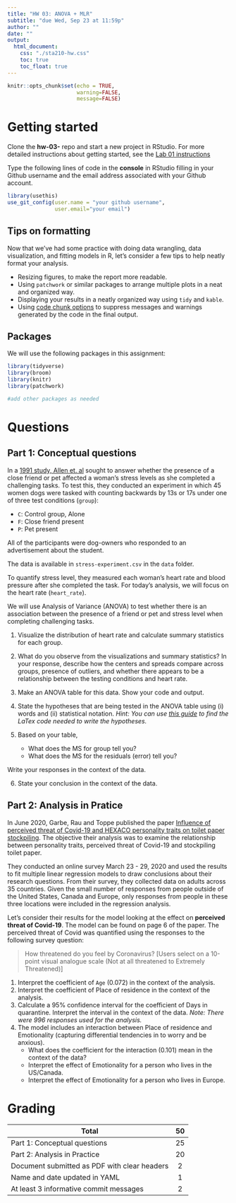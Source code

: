 ```yaml
---
title: "HW 03: ANOVA + MLR"
subtitle: "due Wed, Sep 23 at 11:59p"
author: ""
date: ""
output: 
  html_document:
    css: "./sta210-hw.css"
    toc: true
    toc_float: true
---
```


```r
knitr::opts_chunk$set(echo = TRUE,
                      warning=FALSE,
                      message=FALSE)
```

# Getting started

Clone the **hw-03-** repo and start a new project in RStudio. For more detailed instructions about getting started, see the [Lab 01 instructions](https://sta210-fa20.netlify.app/labs/lab-01-practice-r.html)

Type the following lines of code in the **console** in RStudio filling in your Github username and the email address associated with your Github account.

```r
library(usethis)
use_git_config(user.name = "your github username", 
               user.email="your email")
```

## Tips on formatting 

Now that we've had some practice with doing data wrangling, data visualization, and fitting models in R, let's consider a few tips to help neatly format your analysis. 

- Resizing figures, to make the report more readable. 
- Using `patchwork` or similar packages to arrange multiple plots in a neat and organized way. 
- Displaying your results in a neatly organized way using `tidy` and `kable`.
- Using [code chunk options](https://rmarkdown.rstudio.com/lesson-3.html) to suppress messages and warnings generated by the code in the final output.


## Packages 

We will use the following packages in this assignment: 

```r
library(tidyverse)
library(broom)
library(knitr)
library(patchwork)

#add other packages as needed
```

# Questions

## Part 1: Conceptual questions

In a [1991 study, Allen et. al](https://web-b-ebscohost-com.proxy.lib.duke.edu/ehost/detail/detail?vid=0&sid=5587f68b-38f1-4dde-8b58-ad2184de5f19%40pdc-v-sessmgr03&bdata=JnNpdGU9ZWhvc3QtbGl2ZSZzY29wZT1zaXRl#db=pdh&AN=1992-04617-001) sought to answer whether the presence of a close friend or pet affected a woman's stress levels as she completed a challenging tasks. To test this, they conducted an experiment in which 45 women dogs were tasked with counting backwards by 13s or 17s under one of three test conditions (`group`):

- `C`: Control group, Alone
- `F`: Close friend present
- `P`: Pet present 

All of the participants were dog-owners who responded to an advertisement about the student.

The data is available in `stress-experiment.csv` in the `data` folder.
    
To quantify stress level, they measured each woman's heart rate and blood pressure after she completed the task. For today's analysis, we will focus on the heart rate (`heart_rate`). 

We will use Analysis of Variance (ANOVA) to test whether there is an association between the presence of a friend or pet and stress level when completing challenging tasks. 

1. Visualize the distribution of heart rate and calculate summary statistics for each group.

2. What do you observe from the visualizations and summary statistics? In your response, describe how the centers and spreads compare across groups, presence of outliers, and whether there appears to be a relationship between the testing conditions and heart rate.

3. Make an ANOVA table for this data. Show your code and output.

4. State the hypotheses that are being tested in the ANOVA table using (i) words and (ii) statistical notation. *Hint: You can use [this guide](https://www.caam.rice.edu/~heinken/latex/symbols.pdf) to find the LaTex code needed to write the hypotheses.*

5. Based on your table, 

    - What does the MS for group tell you? 
    - What does the MS for the residuals (error) tell you? 
  
  Write your responses in the context of the data. 

6. State your conclusion in the context of the data. 

## Part 2: Analysis in Pratice

In June 2020, Garbe, Rau and Toppe published the paper [Influence of perceived threat of Covid-19 and HEXACO personality traits on toilet paper stockpiling](https://journals.plos.org/plosone/article?id=10.1371/journal.pone.0234232#abstract0). The objective their analysis was to examine the relationship between personality traits, perceived threat of Covid-19 and stockpiling toilet paper. 

They conducted an online survey March 23 - 29, 2020 and used the results to fit multiple linear regression models to draw conclusions about their research questions. From their survey, they collected data on adults across 35 countries. Given the small number of responses from people outside of the United States, Canada and Europe, only responses from people in these three locations were included in the regression analysis. 

Let's consider their results for the model looking at the effect on **perceived threat of Covid-19**. The model can be found on page 6 of the paper. The perceived threat of Covid was quantified using the responses to the following survey question: 

> How threatened do you feel by Coronavirus? [Users select on a 10-point visual analogue scale (Not at all threatened to Extremely Threatened)]

1. Interpret the coefficient of `Age` (0.072) in the context of the analysis. 
2. Interpret the coefficient of Place of residence in the context of the analysis. 
3. Calculate a 95% confidence interval for the coefficient of Days in quarantine. Interpret the interval in the context of the data. *Note: There were 996 responses used for the analysis.*
4. The model includes an interaction between Place of residence and Emotionality (capturing differential tendencies in to worry and be anxious). 
    - What does the coefficient for the interaction (0.101) mean in the context of the data? 
    - Interpret the effect of Emotionality for a person who lives in the US/Canada. 
    - Interpret the effect of Emotionality for a person who lives in Europe.


# Grading

| **Total** | **50** |
|-------------------------------------------------------------|:--:|
| Part 1: Conceptual questions | 25 |
| Part 2: Analysis in Practice | 20 |
| Document submitted as PDF with clear headers	| 2 | 
| Name and date updated in YAML 	| 1 |
| At least 3 informative commit messages 	| 2 |
